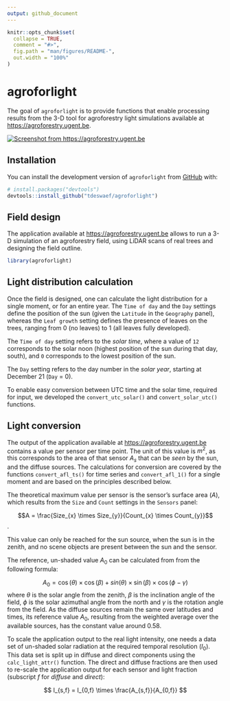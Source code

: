 ```yaml
---
output: github_document
---
```


<!-- README.md is generated from README.Rmd. Please edit that file -->

```r
knitr::opts_chunk$set(
  collapse = TRUE,
  comment = "#>",
  fig.path = "man/figures/README-",
  out.width = "100%"
)
```

# agroforlight

<!-- badges: start -->

<!-- badges: end -->

The goal of `agroforlight` is to provide functions that enable processing results from the 3-D tool for agroforestry light simulations available at <https://agroforestry.ugent.be>.

[![Screenshot from https://agroforestry.ugent.be](man/figures/printscreen.png)](https://agroforestry.ugent.be)

## Installation

You can install the development version of `agroforlight` from [GitHub](https://github.com/) with:

``` r
# install.packages("devtools")
devtools::install_github("tdeswaef/agroforlight")
```

## Field design

The application available at <https://agroforestry.ugent.be> allows to run a 3-D simulation of an agroforestry field, using LiDAR scans of real trees and designing the field outline.

```r
library(agroforlight)
```

## Light distribution calculation

Once the field is designed, one can calculate the light distribution for a single moment, or for an entire year. The `Time of day` and the `Day` settings define the position of the sun (given the `Latitude` in the `Geography` panel), whereas the `Leaf growth` setting defines the presence of leaves on the trees, ranging from 0 (no leaves) to 1 (all leaves fully developed).

The `Time of day` setting refers to the *solar time*, where a value of `12` corresponds to the solar noon (highest position of the sun during that day, south), and `0` corresponds to the lowest position of the sun. 

The `Day` setting refers to the day number in the *solar year*, starting at December 21 (`Day` = 0).

To enable easy conversion between UTC time and the solar time, required for input, we developed the `convert_utc_solar()` and `convert_solar_utc()` functions.

## Light conversion

The output of the application available at <https://agroforestry.ugent.be> contains a value per sensor per time point. The unit of this value is $m^2$, as this corresponds to the area of that sensor $A_{s}$ that can be *seen* by the sun, and the diffuse sources. The calculations for conversion are covered by the functions `convert_afl_ts()` for time series and `convert_afl_1()` for a single moment and are based on the principles described below.

The theoretical maximum value per sensor is the sensor's surface area ($A$), which results from the `Size` and `Count` settings in the `Sensors` panel: 

$$A = \frac{Size_{x} \times Size_{y}}{Count_{x} \times Count_{y}}$$.

This value can only be reached for the sun source, when the sun is in the zenith, and no scene objects are present between the sun and the sensor. 

The reference, un-shaded value $A_{0}$ can be calculated from from the following formula:

$$ A_{0} = \cos(\theta)\times\cos(\beta) + sin(\theta) \times \sin(\beta) \times \cos(\phi - \gamma) $$
where $\theta$ is the solar angle from the zenith, $\beta$ is the inclination angle of the field, $\phi$ is the solar azimuthal angle from the north and $\gamma$ is the rotation angle from the field.
As the diffuse sources remain the same over latitudes and times, its reference value $A_{0}$, resulting from the weighted average over the available sources, has the constant value around 0.58.

To scale the application output to the real light intensity, one needs a data set of un-shaded solar radiation at the required temporal resolution ($I_{0}$). This data set is split up in diffuse and direct components using the `calc_light_attr()` function. The direct and diffuse fractions are then used to re-scale the application output for each sensor and light fraction (subscript $f$ for *diffuse* and *direct*):

$$ I_{s,f} = I_{0,f} \times \frac{A_{s,f}}{A_{0,f}} $$



